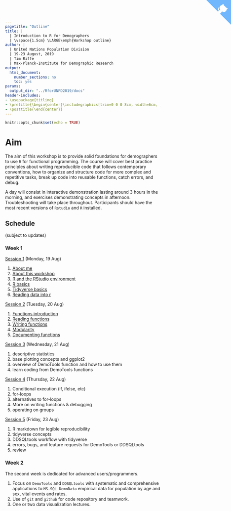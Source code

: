 ```yaml
---
pagetitle: "Outline"
title: | 
  | Introduction to R for Demographers
  | \vspace{1.5cm} \LARGE\emph{Workshop outline}
author: |
  | United Nations Population Division
  | 19-23 August, 2019
  | Tim Riffe
  | Max-Planck-Institute for Demographic Research
output:
  html_document:
    number_sections: no
    toc: yes
params:
  output_dir: "../RforUNPD2019/docs"
header-includes:
- \usepackage{titling}
- \pretitle{\begin{center}\includegraphics[trim=0 0 0 8cm, width=6cm, ]{assets/MPIDR_square_color.pdf}\\[\bigskipamount]}
- \posttitle{\end{center}}
---
```


<a href="https://github.com/timriffe/RforUNPD2019" class="github-corner" aria-label="View source on GitHub"><svg width="80" height="80" viewBox="0 0 250 250" style="fill:#70B7FD; color:#fff; position: absolute; top: 0; border: 0; right: 0;" aria-hidden="true"><path d="M0,0 L115,115 L130,115 L142,142 L250,250 L250,0 Z"></path><path d="M128.3,109.0 C113.8,99.7 119.0,89.6 119.0,89.6 C122.0,82.7 120.5,78.6 120.5,78.6 C119.2,72.0 123.4,76.3 123.4,76.3 C127.3,80.9 125.5,87.3 125.5,87.3 C122.9,97.6 130.6,101.9 134.4,103.2" fill="currentColor" style="transform-origin: 130px 106px;" class="octo-arm"></path><path d="M115.0,115.0 C114.9,115.1 118.7,116.5 119.8,115.4 L133.7,101.6 C136.9,99.2 139.9,98.4 142.2,98.6 C133.8,88.0 127.5,74.4 143.8,58.0 C148.5,53.4 154.0,51.2 159.7,51.0 C160.3,49.4 163.2,43.6 171.4,40.1 C171.4,40.1 176.1,42.5 178.8,56.2 C183.1,58.6 187.2,61.8 190.9,65.4 C194.5,69.0 197.7,73.2 200.1,77.6 C213.8,80.2 216.3,84.9 216.3,84.9 C212.7,93.1 206.9,96.0 205.4,96.6 C205.1,102.4 203.0,107.8 198.3,112.5 C181.9,128.9 168.3,122.5 157.7,114.1 C157.9,116.9 156.7,120.9 152.7,124.9 L141.0,136.5 C139.8,137.7 141.6,141.9 141.8,141.8 Z" fill="currentColor" class="octo-body"></path></svg></a><style>.github-corner:hover .octo-arm{animation:octocat-wave 560ms ease-in-out}@keyframes octocat-wave{0%,100%{transform:rotate(0)}20%,60%{transform:rotate(-25deg)}40%,80%{transform:rotate(10deg)}}@media (max-width:500px){.github-corner:hover .octo-arm{animation:none}.github-corner .octo-arm{animation:octocat-wave 560ms ease-in-out}}</style>


```r
knitr::opts_chunk$set(echo = TRUE)
```

# Aim
The aim of this workshop is to provide solid foundations for demographers to use `R` for functional programming. The course will cover best practice principles about writing reproducible code that follows contemporary conventions, how to organize and structure code for more complex and repetitive tasks, break up code into reusable functions, catch errors, and debug.

A day will consist in interactive demonstration lasting around 3 hours in the morning, and exercises demonstrating concepts in afternoon. Troubleshooting will take place throughout. Participants should have the most recent versions of `Rstudio` and `R` installed.

## Schedule 
(subject to updates)

### Week 1
[Session 1](Day1) (Monday, 19 Aug)

1. [About me](Day1#about-me)
2. [About this workshop](Day1#about-this-workshop)
3. [R and the RStudio environment](Day1#r-and-the-rstudio-environment)
4. [R basics](Day1#r-basics)
5. [Tidyverse basics](Day1#tidyverse-basics)
6. [Reading data into r](Day1#reading-data-into-r)

[Session 2](Day2) (Tuesday, 20 Aug)

1. [Functions introduction](Day2#introduction)
2. [Reading functions](Day2#reading-functions)
3. [Writing functions](Day2#writing-functions)
4. [Modularity](Day2#modularity)
5. [Documenting functions](Day2#documenting-functions)

[Session 3](Day3) (Wednesday, 21 Aug)

1. descriptive statistics
2. base plotting concepts and ggplot2
3. overview of DemoTools function and how to use them
4. learn coding from DemoTools functions

[Session 4](Day4) (Thursday, 22 Aug)

1. Conditional execution (if, ifelse, etc)
2. for-loops
3. alternatives to for-loops
4. More on writing functions & debugging
5. operating on groups

[Session 5](Day5) (Friday, 23 Aug)

1. R markdown for legible reproducibility
2. tidyverse concepts 
3. DDSQLtools workflow with tidyverse
4. errors, bugs, and feature requests for DemoTools or DDSQLtools
5. review 

### Week 2
The second week is dedicated for advanced users/programmers.

1. Focus on `DemoTools` and `DDSQLtools` with systematic and comprehensive applications to `MS-SQL DemoData` empirical data for population by age and sex, vital events and rates.
2. Use of `git` and `github` for code repository and teamwork.
3. One or two data visualization lectures.




